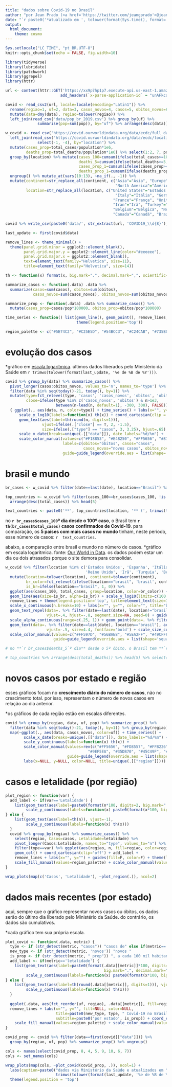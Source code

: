 ```yaml
---
title: "dados sobre Covid-19 no Brasil"
author: "por Jean Prado (<a href='https://twitter.com/jeangprado'>@jeangprado</a>)"
date: "`r paste0('*atualizado em ', tolower(format(Sys.time(), format='%d/%m/%Y às %Hh%M*')))`"
output:
  html_document:
    theme: cosmo
---
```


```r
Sys.setlocale("LC_TIME", "pt_BR.UTF-8")
knitr::opts_chunk$set(echo = FALSE, fig.width=10)

library(tidyverse)
library(lubridate)
library(patchwork)
library(ggrepel)
library(httr)
```

```r
url <- content(httr::GET('https://xx9p7hp1p7.execute-api.us-east-1.amazonaws.com/prod/PortalGeral', accept_json(),
                        add_headers(`x-parse-application-id` = "unAFkcaNDeXajurGB7LChj8SgQYS2ptm")))[["results"]][[1]][["arquivo"]]$url

covid <- read_csv2(url, locale=locale(encoding="Latin1")) %>% 
  rename(regiao=1, uf=2, data=3, casos_novos=4, casos=5, obitos_novos=6, obitos=7) %>%
  mutate(data=dmy(data), regiao=tolower(regiao)) %>%
  left_join(read_csv('data/pop_br_2019.csv') %>% group_by(uf) %>%
              summarise(pop=sum(pop)), by="uf") %>% arrange(desc(data))

w_covid <- read_csv('https://covid.ourworldindata.org/data/ecdc/full_data.csv') %>% 
  left_join(read_csv('https://covid.ourworldindata.org/data/ecdc/locations.csv') %>%
              select(-1, -4), by="location") %>% 
  mutate(cases_prop=total_cases/population*1e6,
         deaths_prop=total_deaths/population*1e6) %>% select(1:2, 7, population, everything()) %>% 
  group_by(location) %>% mutate(cases_100=cumsum(ifelse(total_cases>=100, T, F))-1,
                                deaths_5=cumsum(ifelse(total_deaths>=5, T, F))-1,
                                cases_prop_1=cumsum(ifelse(cases_prop>=1, T, F))-1,
                                deaths_prop_1=cumsum(ifelse(deaths_prop>=1, T, F))-1) %>%
  ungroup() %>% mutate_at(vars(10:13), ~na_if(., -1)) %>% 
  mutate(continent=str_replace_all(continent, c("Asia"="Ásia", "Europe"="Europa",
                                                "North America"="América do Norte")),
         location=str_replace_all(location, c("United States"="Estados Unidos", "Spain"="Espanha",
                                                "Italy"="Itália", "Germany"="Alemanha",
                                               "France"="França", "United Kingdom"="Reino Unido",
                                               "Iran"="Irã", "Turkey"="Turquia",
                                               "Belgium"="Bélgica", "Netherlands"="Holanda",
                                               "Canada"="Canadá", "Brazil"="Brasil")))

covid %>% write_csv(paste0('data/', str_extract(url, 'COVID19_\\d{8}'), '.csv'))

last_update <- first(covid$data)

remove_lines <- theme_minimal() +
  theme(panel.grid.minor = ggplot2::element_blank(),
        panel.grid.major.y = ggplot2::element_line(color="#eeeeee"),
        panel.grid.major.x = ggplot2::element_blank(),
        text=element_text(family="Helvetica", size=11),
        title=element_text(family="Helvetica", size=14))

th <- function(x) format(x, big.mark=".", decimal.mark=",", scientific=F)

summarize_casos <- function(.data) .data %>%
  summarize(casos=sum(casos), obitos=sum(obitos), 
            casos_novos=sum(casos_novos), obitos_novos=sum(obitos_novos)) %>% mutate(letalidade=obitos/casos)

summarize_prop <- function(.data) .data %>% summarize_casos() %>% 
  mutate(casos_prop=casos/pop*100000, obitos_prop=obitos/pop*100000)

time_series <- function() list(geom_line(), geom_point(), remove_lines, labs(color=NULL),
                               theme(legend.position='top'))

region_palette <- c("#5E74C2", "#C25E5D", "#54BCC3", "#C24CAB", "#735BC2")
```


# **evolução dos casos**

*gráfico em [escala logarítmica](https://escoladedados.org/2020/04/escalas-lineares-ou-nao-lineares-por-que-nao-ambas/). últimos dados liberados pelo Ministério da Saúde em `r trimws(tolower(format(last_update, '%e de %B de %Y')))`.

```r
covid %>% group_by(data) %>% summarize_casos() %>%  
  pivot_longer(casos:obitos_novos, values_to='n', names_to='type') %>%
  filter(data %in% seq(today()-21, today(), by=1)) %>%
  mutate(type=fct_relevel(type, 'casos', 'casos_novos', 'obitos', 'obitos_novos'),
         close=ifelse(type %in% c('casos_novos', 'obitos') & n>1e3,
                      between(n-lead(n, default=1), -300, 300), FALSE)) %>% 
  { ggplot(., aes(data, n, color=type)) + time_series() + labs(x="", y="") +
      scale_y_log10(labels=function(x) th(x)) + coord_cartesian(clip = "off") +
      geom_text(aes(label=th(round(n, digits=1))),
                vjust=ifelse(.["close"] == T, 2, -1.5),
                size=ifelse(.["type"] == "casos", 3, 3.25), hjust=.65) + 
      scale_x_date(breaks=unique(.[["data"]]), date_labels="%d/%m") + 
      scale_color_manual(values=c("#F18853", "#E4B250", "#FF5656", "#873053"),
                         labels=c(obitos="óbitos", casos="casos",
                                  casos_novos="novos casos", obitos_novos="novos óbitos"),
                         guide=guide_legend(override.aes = list(shape='square', size=6)))}
```

# **brasil e mundo**

```r
br_cases <- w_covid %>% filter(date==last(date), location=="Brasil") %>% arrange(desc(total_cases))

top_countries <- w_covid %>% filter(cases_100==br_cases$cases_100, !is.na(continent)) %>% 
  arrange(desc(total_cases)) %>% head(5)

text_countries <- paste0('**', top_countries$location, '** (', trimws(th(top_countries$total_cases)), ')')
```

no **`r br_cases$cases_100`º dia desde o 100º caso**, o Brasil tem **`r th(br_cases$total_cases)` casos confirmados de Covid-19**. para comparação, os **5 países com mais casos no mundo** tinham, neste período, esse número de casos: `r  text_countries`.

abaixo, a comparação entre brasil e mundo no número de casos. *gráfico em escala logarítmica. fonte: [Our World in Data](https://ourworldindata.org/coronavirus-source-data). os dados podem estar um dia ou dois atrasados porque o site demora para consolidar.

```r
w_covid %>% filter(location %in% c('Estados Unidos', 'Espanha', 'Itália', 'Alemanha', 'França', 'China',
                                   'Reino Unido', 'Irã', 'Turquia', 'Bélgica', 'Holanda', 'Canadá', 'Brasil')) %>% 
  mutate(location=tolower(location), continent=tolower(continent),
         br_color=fct_relevel(ifelse(location=="brasil", 'brasil', continent), 'brasil', after=0),
         is_br=ifelse(location=="brasil", 1, 0)) %>% 
  ggplot(aes(cases_100, total_cases, group=location, color=br_color)) +
  geom_line(aes(size=is_br, alpha=is_br)) + scale_y_log10(limits=c(100, 10e5), labels=function(x) th(x)) +
  remove_lines + theme(legend.position='top', title=element_text(size=12)) +
  scale_x_continuous(n.breaks=10) + labs(x="", y="", color="", title="brasil e mundo: dias desde o 100º caso") +
  geom_text_repel(data=. %>% filter(date==last(date), location!="brasil"), aes(label=location),
                  vjust=.4, hjust=-.8, segment.size=NA, seed=0) + guides(size=F, alpha=F) +
  scale_alpha_continuous(range=c(.25, 1)) + geom_point(data=. %>% filter(date==last(date))) +
  geom_text(data=. %>% filter(date==last(date), location=="brasil"), aes(label=location),
                  vjust=-.5, size=4.4, fontface='bold') + scale_size_continuous(range=c(.5, 1.25)) +
  scale_color_manual(values=c("#FF597D", "#56BAE8", "#5EA2FF", "#49CFF6"),
                     guide=guide_legend(override.aes = list(shape='square', size=6)))
```

```r
# no **`r br_cases$deaths_5`º dia** desde o 5º óbito, o Brasil tem **`r th(br_cases$total_deaths)` óbitos decorrente da Covid-19**. para comparação, os **5 países com mais mortes no mundo** tinham, neste período, esse número de óbitos:

# top_countries %>% arrange(desc(total_deaths)) %>% head(5) %>% select(location, date, total_deaths) %>% mutate(date=format(date, "%d/%m"), total_deaths=th(total_deaths)) %>% DT::datatable()
```

# **novos casos por estado e região**

esses gráficos focam no **crescimento diário do número de casos**, não no crescimento total. por isso, representam o número de novos casos em relação ao dia anterior.

*os gráficos de cada região estão em escalas diferentes.
```r
covid %>% group_by(regiao, data, uf, pop) %>% summarize_prop() %>% 
  filter(data %in% seq(today()-21, today(), by=1)) %>% group_by(regiao) %>% group_split() %>% 
  map(~ggplot(., aes(data, casos_novos, color=uf)) + time_series() +
        scale_x_date(breaks=unique(.[["data"]]), date_labels="%d/%m") +
        scale_y_continuous(labels=function(x) th(x)) +
        scale_color_manual(values=rev(c("#FF5656", "#FD8557", "#FFB226", "#B2E456",
                                    "#9EF5EA", "#35DB70", "#45C49F", "#3B7FA7", "#303687")),
                           guide=guide_legend(override.aes = list(shape='square', size=6))) +
        labs(x=NULL, y=NULL, color=NULL, title=unique(.[["regiao"]]))) %>% wrap_plots(ncol=1)
```

# **casos e letalidade (por região)**
```r
plot_region <- function(var) {
  add_label <- if(var=='Letalidade') {
    list(geom_text(aes(label=paste0(format(n*100, digits=2, big.mark=".", decimal.mark=","), "%")), vjust=-1),
         scale_y_continuous(labels=function(x) paste0(format(x*100, big.mark=".", decimal.mark=","), "%")))
} else {
    list(geom_text(aes(label=th(n)), vjust=-1),
         scale_y_continuous(labels=function(x) th(x)))
  }
  covid %>% group_by(regiao) %>% summarize_casos() %>% 
    select(regiao, Casos=casos, Letalidade=letalidade) %>%
    pivot_longer(Casos:Letalidade, names_to="type", values_to="n") %>% 
    filter(type==var) %>% ggplot(aes(regiao, n, fill=regiao, color=regiao)) +
    geom_col() + coord_cartesian(clip='off') + add_label +
    remove_lines + labs(x="", y="") + guides(fill=F, color=F) + theme(legend.position='top') +
    scale_fill_manual(values=region_palette) + scale_color_manual(values=region_palette) + ggtitle(tolower(var))
}

wrap_plots(map(c('Casos', 'Letalidade'), ~plot_region(.)), ncol=2)
```


# **dados mais recentes (por estado)**

aqui, sempre que o gráfico representar novos casos ou óbitos, os dados serão do último dia liberado pelo Ministério da Saúde. do contrário, os dados são cumulativos.

*cada gráfico tem sua própria escala.

```r
plot_covid <- function(.data, metric) {
  type <- if (str_detect(metric, "casos")) "casos de" else if(metric=='letalidade') "letalidade do" else "óbitos por"
  new_type <- if (str_detect(metric, 'novos')) "novos "
  is_prop <- if (str_detect(metric, "_prop")) ", a cada 100 mil habitantes"
  add_label <- if(metric=='letalidade') {
    list(geom_text(aes(label=paste0(format(.data[[metric]]*100, digits=2,
                                           big.mark=".", decimal.mark=","), "%")), vjust=-1, size=3.5),
         scale_y_continuous(labels=function(x) paste0(format(x*100, big.mark=".", decimal.mark=","), "%")))
} else {
    list(geom_text(aes(label=th(round(.data[[metric]], digits=1))), vjust=-1, size=3.5),
         scale_y_continuous(labels=function(x) th(x)))
  }
  
  ggplot(.data, aes(fct_reorder(uf, regiao), .data[[metric]], fill=regiao, color=regiao)) + geom_col() +
  remove_lines + labs(x="", y="", fill=NULL, color=NULL,
                      title=paste0(new_type, type, " Covid-19 no Brasil"),
                      subtitle=paste0('por estado', is_prop)) + coord_cartesian(clip = "off") +
    scale_fill_manual(values=region_palette) + scale_color_manual(values=region_palette) + add_label
}

covid_prop <- covid %>% filter(data==first(covid[["data"]])) %>%
  group_by(regiao, uf, pop) %>% summarize_prop() %>% ungroup()

cols <- names(select(covid_prop, 8, 4, 5, 9, 10, 6, 7))
cols <- set_names(cols)

wrap_plots(map(cols, ~plot_covid(covid_prop, .)), ncol=1) +
  labs(caption=paste0("dados via Ministério da Saúde e atualizados em ",
                      trimws(tolower(format(last_update, '%e de %B de %Y'))))) &
  theme(legend.position = 'top')
```

